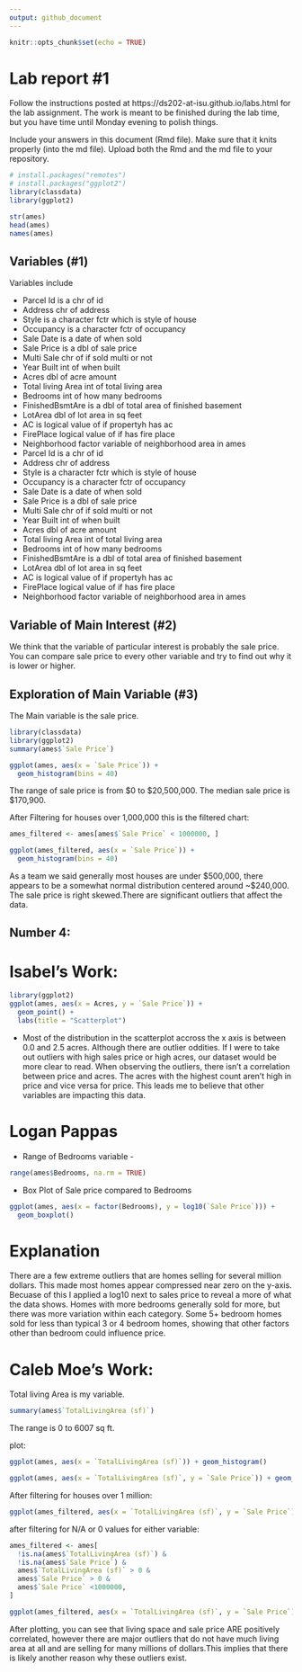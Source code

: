 ```yaml
---
output: github_document
---
```


<!-- README.md is generated from README.Rmd. Please edit the README.Rmd file -->


```r
knitr::opts_chunk$set(echo = TRUE)
```

# Lab report #1




Follow the instructions posted at https://ds202-at-isu.github.io/labs.html for the lab assignment. The work is meant to be finished during the lab time, but you have time until Monday evening to polish things.

Include your answers in this document (Rmd file). Make sure that it knits properly (into the md file). Upload both the Rmd and the md file to your repository.  

```r
# install.packages("remotes")
# install.packages("ggplot2")
library(classdata)
library(ggplot2)

str(ames)
head(ames)
names(ames)
```
## Variables (#1)
Variables include

- Parcel Id is a chr of id
- Address chr of address
- Style is a character fctr which is style of house
- Occupancy is a character fctr of occupancy
- Sale Date is a date of when sold
- Sale Price is a dbl of sale price
- Multi Sale chr of if sold multi or not
- Year Built int of when built
- Acres dbl of acre amount
- Total living Area int of total living area
- Bedrooms int of how many bedrooms
- FinishedBsmtAre is a dbl of total area of finished basement
- LotArea dbl of lot area in sq feet
- AC is logical value of if propertyh has ac
- FirePlace logical value of if has fire place
- Neighborhood factor variable of neighborhood area in ames
 - Parcel Id is a chr of id
 - Address chr of address
 - Style is a character fctr which is style of house
 - Occupancy is a character fctr of occupancy
 - Sale Date is a date of when sold
 - Sale Price is a dbl of sale price
 - Multi Sale chr of if sold multi or not
 - Year Built int of when built
 - Acres dbl of acre amount
 - Total living Area int of total living area
 - Bedrooms int of how many bedrooms
 - FinishedBsmtAre is a dbl of total area of finished basement
 - LotArea dbl of lot area in sq feet
 - AC is logical value of if propertyh has ac
 - FirePlace logical value of if has fire place
 - Neighborhood factor variable of neighborhood area in ames



## Variable of Main Interest (#2)

We think that the variable of particular interest is probably the sale price. You can compare sale price to every other variable and try to find out why it is lower or higher.



## Exploration of Main Variable (#3)

The Main variable is the sale price. 


```r
library(classdata)
library(ggplot2)
summary(ames$`Sale Price`)

ggplot(ames, aes(x = `Sale Price`)) +
  geom_histogram(bins = 40)

```
The range of sale price is from \$0 to \$20,500,000. The median sale price is $170,900.


After Filtering for houses over 1,000,000 this is the filtered chart:


```r

ames_filtered <- ames[ames$`Sale Price` < 1000000, ]

ggplot(ames_filtered, aes(x = `Sale Price`)) +
  geom_histogram(bins = 40)

```

As a team we said generally most houses are under \$500,000, there appears to be a somewhat normal distribution centered around ~\$240,000. The sale price is right skewed.There are significant outliers that affect the data.


## Number 4:


# Isabel's Work:
```r
library(ggplot2)
ggplot(ames, aes(x = Acres, y = `Sale Price`)) +
  geom_point() +
  labs(title = "Scatterplot")
```

- Most of the distribution in the scatterplot accross the x axis is between 0.0 and 2.5 acres. Although there are outlier oddities. If I were to take out outliers with high sales price or high acres, our dataset would be more clear to read. When observing the outliers, there isn't a correlation between price and acres. The acres with the highest count aren't high in price and vice versa for price. This leads me to believe that other variables are impacting this data.

# Logan Pappas

- Range of Bedrooms variable -
```r
range(ames$Bedrooms, na.rm = TRUE)
```
- Box Plot of Sale price compared to Bedrooms
```r
ggplot(ames, aes(x = factor(Bedrooms), y = log10(`Sale Price`))) +
  geom_boxplot()

```

# Explanation

There are a few extreme outliers that are homes selling for several million dollars. This made most homes appear compressed near zero on the y-axis. Becuase of this I applied a log10 next to sales price to reveal a more of what the data shows. Homes with more bedrooms generally sold for more, but there was more variation within each category. Some 5+ bedroom homes sold for less than typical 3 or 4 bedroom homes, showing that other factors other than bedroom could influence price.


# Caleb Moe's Work:

Total living Area is my  variable.
```r
summary(ames$`TotalLivingArea (sf)`)
```

The range is 0 to 6007 sq ft.

plot:
```r
ggplot(ames, aes(x = `TotalLivingArea (sf)`)) + geom_histogram()
```

```r
ggplot(ames, aes(x = `TotalLivingArea (sf)`, y = `Sale Price`)) + geom_point()

```


After filtering for houses over 1 million:

```r
ggplot(ames_filtered, aes(x = `TotalLivingArea (sf)`, y = `Sale Price`)) + geom_point()

```

after filtering for N/A or 0 values for either variable:
```r
ames_filtered <- ames[
  !is.na(ames$`TotalLivingArea (sf)`) &
  !is.na(ames$`Sale Price`) &
  ames$`TotalLivingArea (sf)` > 0 &
  ames$`Sale Price` > 0 &
  ames$`Sale Price` <1000000,
]
```

```r
ggplot(ames_filtered, aes(x = `TotalLivingArea (sf)`, y = `Sale Price`)) + geom_point()

```

After plotting, you can see that living space and sale price ARE positively correlated, however there are major outliers that do not have much living area at all and are selling for many millions of dollars.This implies that there is likely another reason why these outliers exist. 


